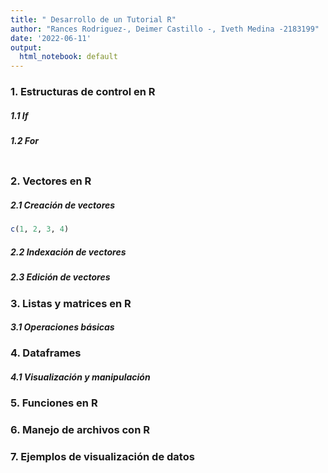 ```yaml
---
title: " Desarrollo de un Tutorial R"
author: "Rances Rodriguez-, Deimer Castillo -, Iveth Medina -2183199"
date: '2022-06-11'
output:
  html_notebook: default
---
```


### 1. Estructuras de control en R
##### 1.1 If
##### 1.2 For
```r

```

### 2. Vectores en R
##### 2.1 Creación de vectores
```r
c(1, 2, 3, 4)
```
##### 2.2 Indexación de vectores
##### 2.3 Edición de vectores

### 3. Listas y matrices en R
##### 3.1 Operaciones básicas 

### 4. Dataframes
##### 4.1 Visualización y manipulación

### 5. Funciones en R

### 6. Manejo de archivos con R

### 7. Ejemplos de visualización de datos


